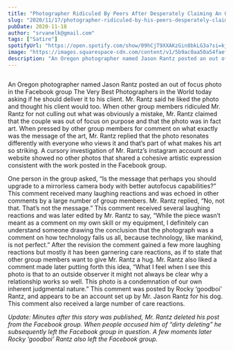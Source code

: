 ```yaml
---
title: "Photographer Ridiculed By Peers After Desperately Claiming An Out Of Focus Photo Is Art"
slug: "2020/11/17/photographer-ridiculed-by-his-peers-desperately-claims-an-out-of-focus-photo-is-in-fact-art"
pubDate: 2020-11-18
author: "srvanelk@gmail.com"
tags: ["Satire"]
spotifyUrl: "https://open.spotify.com/show/09hCjT9XXAKzGin8bkLG3a?si=kjRZvQ1JTb6Ov3HVzSSlWA"
image: "https://images.squarespace-cdn.com/content/v1/5b9ac0aa50a54faef024c950/1605664474345-3744DBUO2OJZG40L6GJ9/VanElkCo-1.jpg?format=original"
description: "An Oregon photographer named Jason Rantz posted an out of focus photo in the Facebook group The Very Best Photographers in the World today asking if he should deliver it to his client. Mr. Rantz said he liked the photo and thought his client would too. When other group members ridiculed Mr. Rantz for not culling out what was obviously a mistake, Mr. Rantz claimed that the couple was out of focus on purpose and that the photo was in fact art. When pressed by other group members for comment on what exactly was the message of the art, Mr. Rantz replied that the photo resonates differently with everyone who views it and that’s part of what makes his art so striking. A cursory investigation of Mr. Rantz’s instagram account and website showed no other photos that shared a cohesive artistic expression consistent with the work posted in the Facebook group."
---
```


<figure>
  <img src="https://images.squarespace-cdn.com/content/v1/5b9ac0aa50a54faef024c950/1605664474345-3744DBUO2OJZG40L6GJ9/VanElkCo-1.jpg?format=original" alt="" />
</figure>

An Oregon photographer named Jason Rantz posted an out of focus photo in the Facebook group The Very Best Photographers in the World today asking if he should deliver it to his client. Mr. Rantz said he liked the photo and thought his client would too. When other group members ridiculed Mr. Rantz for not culling out what was obviously a mistake, Mr. Rantz claimed that the couple was out of focus on purpose and that the photo was in fact art. When pressed by other group members for comment on what exactly was the message of the art, Mr. Rantz replied that the photo resonates differently with everyone who views it and that’s part of what makes his art so striking. A cursory investigation of Mr. Rantz’s instagram account and website showed no other photos that shared a cohesive artistic expression consistent with the work posted in the Facebook group.

One person in the group asked, “Is the message that perhaps you should upgrade to a mirrorless camera body with better autofocus capabilities?” This comment received many laughing reactions and was echoed in other comments by a large number of group members. Mr. Rantz replied, “No, not that. That’s not the message.” This comment received several laughing reactions and was later edited by Mr. Rantz to say, “While the piece wasn’t meant as a comment on my own skill or my equipment, I definitely can understand someone drawing the conclusion that the photograph was a comment on how technology fails us all, because technology, like mankind, is not perfect.” After the revision the comment gained a few more laughing reactions but mostly it has been garnering care reactions, as if to state that other group members want to give Mr. Rantz a hug. Mr. Rantz also liked a comment made later putting forth this idea, “What I feel when I see this photo is that to an outside observer it might not always be clear why a relationship works so well. This photo is a condemnation of our own inherent judgmental nature.” This comment was posted by Rocky ‘goodboi’ Rantz, and appears to be an account set up by Mr. Jason Rantz for his dog. This comment also received a large number of care reactions.

*Update: Minutes after this story was published, Mr. Rantz deleted his post from the Facebook group. When people accused him of “dirty deleting” he subsequently left the Facebook group in question. A few moments later Rocky ‘goodboi’ Rantz also left the Facebook group.*